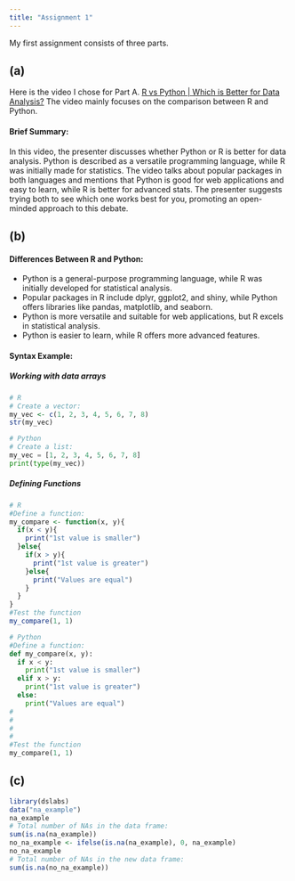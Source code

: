 ```yaml
---
title: "Assignment 1"
---
```


My first assignment consists of three parts.

## (a)

Here is the video I chose for Part A. [R vs Python \| Which is Better for Data Analysis?](https://www.youtube.com/watch?v=1gdKC5O0Pwc) The video mainly focuses on the comparison between R and Python.

#### **Brief Summary:**

::: {align="justify"}
In this video, the presenter discusses whether Python or R is better for data analysis. Python is described as a versatile programming language, while R was initially made for statistics. The video talks about popular packages in both languages and mentions that Python is good for web applications and easy to learn, while R is better for advanced stats. The presenter suggests trying both to see which one works best for you, promoting an open-minded approach to this debate.
:::

## **(b)**

#### **Differences Between R and Python**:

-   Python is a general-purpose programming language, while R was initially developed for statistical analysis.
-   Popular packages in R include dplyr, ggplot2, and shiny, while Python offers libraries like pandas, matplotlib, and seaborn.
-   Python is more versatile and suitable for web applications, but R excels in statistical analysis.
-   Python is easier to learn, while R offers more advanced features.

#### **Syntax Example**:

##### Working with data arrays

```r
# R
# Create a vector:
my_vec <- c(1, 2, 3, 4, 5, 6, 7, 8)
str(my_vec)
```

```python
# Python
# Create a list:
my_vec = [1, 2, 3, 4, 5, 6, 7, 8]
print(type(my_vec))
```

##### Defining Functions
```r
# R
#Define a function:
my_compare <- function(x, y){
  if(x < y){
    print("1st value is smaller")
  }else{
    if(x > y){
      print("1st value is greater")
    }else{
      print("Values are equal")
    }
  }
}
#Test the function
my_compare(1, 1)
```

```python
# Python
#Define a function:
def my_compare(x, y):
  if x < y:
    print("1st value is smaller")
  elif x > y:
    print("1st value is greater")
  else:
    print("Values are equal")
#
#
#
#
#Test the function
my_compare(1, 1)
```

## **(c)**

```r
library(dslabs)
data("na_example")
na_example
# Total number of NAs in the data frame:
sum(is.na(na_example))
no_na_example <- ifelse(is.na(na_example), 0, na_example)
no_na_example
# Total number of NAs in the new data frame:
sum(is.na(no_na_example))
```
